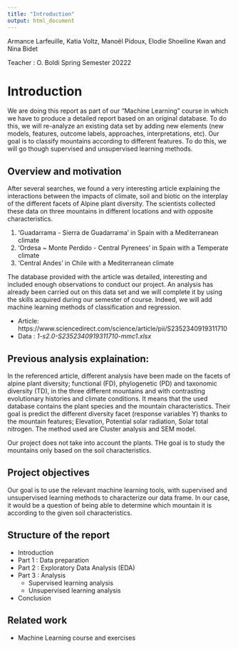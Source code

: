 ```yaml
---
title: "Introduction"
output: html_document
---
```


Armance Larfeuille, Katia Voltz, Manoël Pidoux, Elodie Shoeiline Kwan and Nina Bidet

Teacher : O. Boldi
Spring Semester 20222

# Introduction

We are doing this report as part of our "Machine Learning" course in which we have to produce a detailed report based on an original database. To do this, we will re-analyze an existing data set by adding new elements (new models, features, outcome labels, approaches, interpretations, etc). Our goal is to classify mountains according to different features. To do this, we will go though supervised and unsupervised learning methods.

## Overview and motivation 
After several searches, we found a very interesting article explaining the interactions between the impacts of climate, soil and biotic on the interplay of the different facets of Alpine plant diversity. The scientists collected these data on three mountains in different locations and with opposite characteristics.

1. 'Guadarrama - Sierra de Guadarrama' in Spain with a Mediterranean climate
2. 'Ordesa ~ Monte Perdido - Central Pyrenees' in Spain with a Temperate climate
3. 'Central Andes' in Chile with a Mediterranean climate

The database provided with the article was detailed, interesting and included enough observations to conduct our project. An analysis has already been carried out on this data set and we will complete it by using the skills acquired during our semester of course. Indeed, we will add machine learning methods of classification and regression. 

- Article:  https://www.sciencedirect.com/science/article/pii/S2352340919311710
- Data : *1-s2.0-S2352340919311710-mmc1.xlsx*

## Previous analysis explaination:
In the referenced article, different analysis have been made on the facets of alpine plant diversity; functional (FD), phylogenetic (PD) and taxonomic diversity (TD), in the three different mountains and with contrasting evolutionary histories and climate conditions. It means that the used database contains the plant species and the mountain characteristics. Their goal is predict the different diversity facet (response variables Y) thanks to the mountain features; Elevation,  Potential solar radiation, Solar total nitrogen. The method used are Cluster analysis and SEM model.

Our project does not take into account the plants. THe goal is to study the mountains only based on the soil characteristics. 

## Project objectives
Our goal is to use the relevant machine learning tools, with supervised and unsupervised learning methods to characterize our data frame. 
In our case, it would be a question of being able to determine which mountain it is according to the given soil characteristics. 

## Structure of the report

+ Introduction
+ Part 1 : Data preparation
+ Part 2 : Exploratory Data Analysis (EDA)
+ Part 3 : Analysis
  + Supervised learning analysis
  + Unsupervised learning analysis
+ Conclusion 

## Related work
- Machine Learning course and exercises 
